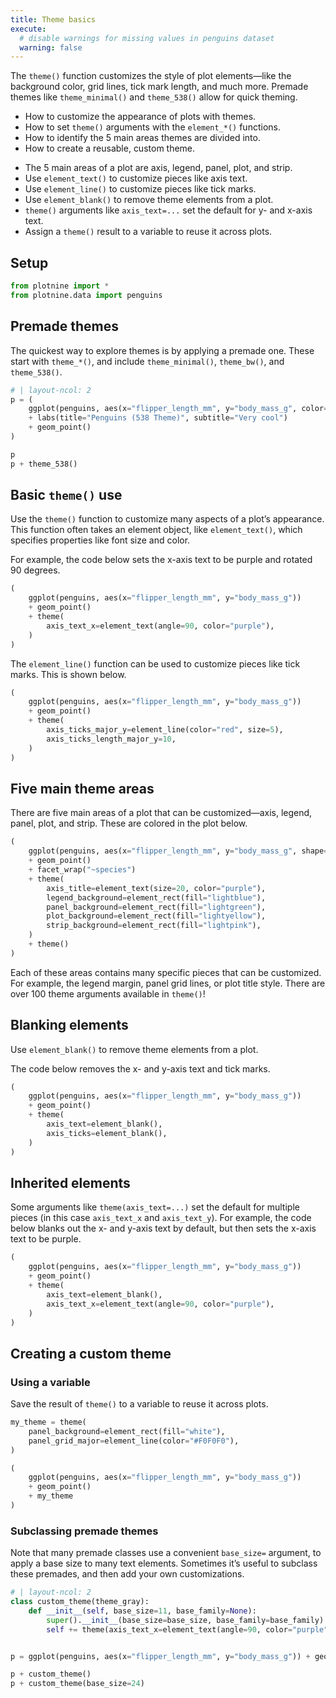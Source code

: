 ```yaml
---
title: Theme basics
execute:
  # disable warnings for missing values in penguins dataset
  warning: false
---
```


The `theme()` function customizes the style of plot elements---like the background color, grid lines, tick mark length, and much more. Premade themes like `theme_minimal()` and `theme_538()` allow for quick theming.

:::{.callout-tip title="You will learn"}
* How to customize the appearance of plots with themes.
* How to set `theme()` arguments with the `element_*()` functions.
* How to identify the 5 main areas themes are divided into.
* How to create a reusable, custom theme.
:::

:::{.callout-note title="Key points" collapse="true"}
* The 5 main areas of a plot are axis, legend, panel, plot, and strip.
* Use `element_text()` to customize pieces like axis text.
* Use `element_line()` to customize pieces like tick marks.
* Use `element_blank()` to remove theme elements from a plot.
* `theme()` arguments like `axis_text=...` set the default for y- and x-axis text. 
* Assign a `theme()` result to a variable to reuse it across plots.
::: 

## Setup

```python
from plotnine import *
from plotnine.data import penguins
```

## Premade themes

The quickest way to explore themes is by applying a premade one.
These start with `theme_*()`, and include `theme_minimal()`, `theme_bw()`, and `theme_538()`.

```python
# | layout-ncol: 2
p = (
    ggplot(penguins, aes(x="flipper_length_mm", y="body_mass_g", color="species"))
    + labs(title="Penguins (538 Theme)", subtitle="Very cool")
    + geom_point()
)

p
p + theme_538()
```


## Basic `theme()` use

Use the `theme()` function to customize many aspects of a plot's appearance. This function often takes an element object, like `element_text()`, which specifies properties like font size and color.

For example, the code below sets the x-axis text to be purple and rotated 90 degrees.

```python
(
    ggplot(penguins, aes(x="flipper_length_mm", y="body_mass_g"))
    + geom_point()
    + theme(
        axis_text_x=element_text(angle=90, color="purple"),
    )
)
```

The `element_line()` function can be used to customize pieces like tick marks. This is shown below.

```python
(
    ggplot(penguins, aes(x="flipper_length_mm", y="body_mass_g"))
    + geom_point()
    + theme(
        axis_ticks_major_y=element_line(color="red", size=5),
        axis_ticks_length_major_y=10,
    )
)
```


## Five main theme areas

There are five main areas of a plot that can be customized---axis, legend, panel, plot, and strip. These are colored in the plot below.

```python
(
    ggplot(penguins, aes(x="flipper_length_mm", y="body_mass_g", shape="species"))
    + geom_point()
    + facet_wrap("~species")
    + theme(
        axis_title=element_text(size=20, color="purple"),
        legend_background=element_rect(fill="lightblue"),
        panel_background=element_rect(fill="lightgreen"),
        plot_background=element_rect(fill="lightyellow"),
        strip_background=element_rect(fill="lightpink"),
    )
    + theme()
)
```

Each of these areas contains many specific pieces that can be customized. For example, the legend margin, panel grid lines, or plot title style. There are over 100 theme arguments available in `theme()`!

## Blanking elements

Use `element_blank()` to remove theme elements from a plot.

The code below removes the x- and y-axis text and tick marks.

```python
(
    ggplot(penguins, aes(x="flipper_length_mm", y="body_mass_g"))
    + geom_point()
    + theme(
        axis_text=element_blank(),
        axis_ticks=element_blank(),
    )
)
```

## Inherited elements

Some arguments like `theme(axis_text=...)` set the default for multiple pieces (in this case `axis_text_x` and `axis_text_y`). For example, the code below blanks out the x- and y-axis text by default, but then sets the x-axis text to be purple.

```python
(
    ggplot(penguins, aes(x="flipper_length_mm", y="body_mass_g"))
    + geom_point()
    + theme(
        axis_text=element_blank(),
        axis_text_x=element_text(angle=90, color="purple"),
    )
)
```

## Creating a custom theme

### Using a variable

Save the result of `theme()` to a variable to reuse it across plots.

```python
my_theme = theme(
    panel_background=element_rect(fill="white"),
    panel_grid_major=element_line(color="#F0F0F0"),
)

(
    ggplot(penguins, aes(x="flipper_length_mm", y="body_mass_g"))
    + geom_point()
    + my_theme
)
```

### Subclassing premade themes

Note that many premade classes use a convenient `base_size=` argument, to apply a base size to many text elements. Sometimes it's useful to subclass these premades, and then add your own customizations.

```python
# | layout-ncol: 2
class custom_theme(theme_gray):
    def __init__(self, base_size=11, base_family=None):
        super().__init__(base_size=base_size, base_family=base_family)
        self += theme(axis_text_x=element_text(angle=90, color="purple"))


p = ggplot(penguins, aes(x="flipper_length_mm", y="body_mass_g")) + geom_point()

p + custom_theme()
p + custom_theme(base_size=24)
```
